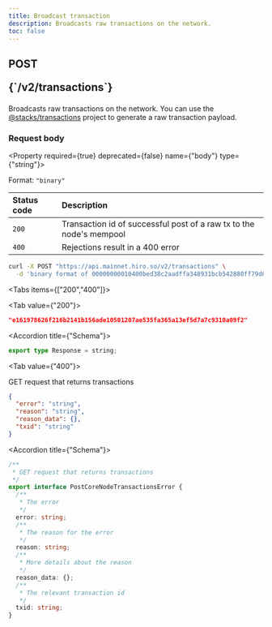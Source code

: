 ```yaml
---
title: Broadcast transaction
description: Broadcasts raw transactions on the network.
toc: false
---
```




<Root>

<API>

<div className='flex-1'>

<h2 className="not-prose mb-2 inline-flex items-center gap-3 font-mono">
  <div className="rounded-lg border px-1 py-0.5 text-xs font-medium border-yellow-400/50 bg-yellow-400/20 text-yellow-600 dark:text-yellow-400">
    POST
  </div>
  <p className="text-xs break-words overflow-hidden w-[95%]">{`/v2/transactions`}</p>
</h2>

Broadcasts raw transactions on the network. You can use the [@stacks/transactions](/stacks/stacks.js/packages/transactions) project to generate a raw transaction payload.

### Request body

<Property required={true} deprecated={false} name={"body"} type={"string"}>

<span>Format:  `"binary"`</span>

</Property>

| Status code | Description |
| :----------- | :----------- |
| `200` | Transaction id of successful post of a raw tx to the node's mempool |
| `400` | Rejections result in a 400 error |

</div>

<APIExample>

```bash title="curl"
curl -X POST "https://api.mainnet.hiro.so/v2/transactions" \
  -d 'binary format of 00000000010400bed38c2aadffa348931bcb542880ff79d607afec000000000000000000000000000000c800012b0b1fff6cccd0974966dcd665835838f0985be508e1322e09fb3d751eca132c492bda720f9ef1768d14fdabed6127560ba52d5e3ac470dcb60b784e97dc88c9030200000000000516df0ba3e79792be7be5e50a370289accfc8c9e032000000000000303974657374206d656d6f00000000000000000000000000000000000000000000000000'
```

<Tabs items={["200","400"]}>

<Tab value={"200"}>



```json title="Example response"
"e161978626f216b2141b156ade10501207ae535fa365a13ef5d7a7c9310a09f2"
```

<Accordions>

<Accordion title={"Schema"}>

```ts
export type Response = string;

```

</Accordion>

</Accordions>

</Tab>

<Tab value={"400"}>

GET request that returns transactions

```json title="Example response"
{
  "error": "string",
  "reason": "string",
  "reason_data": {},
  "txid": "string"
}
```

<Accordions>

<Accordion title={"Schema"}>

```ts
/**
 * GET request that returns transactions
 */
export interface PostCoreNodeTransactionsError {
  /**
   * The error
   */
  error: string;
  /**
   * The reason for the error
   */
  reason: string;
  /**
   * More details about the reason
   */
  reason_data: {};
  /**
   * The relevant transaction id
   */
  txid: string;
}

```

</Accordion>

</Accordions>

</Tab>

</Tabs>

</APIExample>

</API>

</Root>
